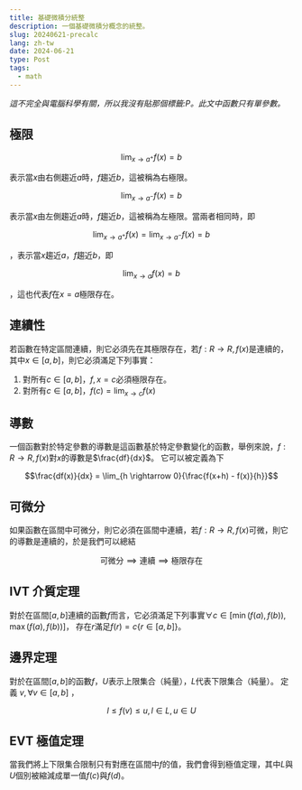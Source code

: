 ```yaml
---
title: 基礎微積分統整
description: 一個基礎微積分概念的統整。
slug: 20240621-precalc
lang: zh-tw
date: 2024-06-21
type: Post
tags:
  - math
---
```


_這不完全與電腦科學有關，所以我沒有貼那個標籤:P。此文中函數只有單參數。_

## 極限

```math
\lim_{x \rightarrow a^{+}}{f(x)} = b
```

表示當$x$由右側趨近$a$時，$f$趨近$b$，這被稱為右極限。

```math
\lim_{x \rightarrow a^{-}}{f(x)} = b
```

表示當$x$由左側趨近$a$時，$f$趨近$b$，這被稱為左極限。當兩者相同時，即

```math
\lim_{x \rightarrow a^{+}}{f(x)} = \lim_{x \rightarrow a^{-}}{f(x)} = b
```

，表示當$x$趨近$a$，$f$趨近$b$，即

```math
\lim_{x \rightarrow a}{f(x)} = b
```

，這也代表$f$在$x=a$極限存在。

## 連續性

若函數在特定區間連續，則它必須先在其極限存在，若$f: R \rightarrow R, f(x)$是連續的，
其中$x \in [a,b]$，則它必須滿足下列事實：

1. 對所有$c \in [a,b]$，$f, x=c$必須極限存在。
2. 對所有$c \in [a,b]$，$f(c) = \lim_{x \rightarrow c}{f(x)}$

## 導數

一個函數對於特定參數的導數是這函數基於特定參數變化的函數，舉例來說，$f: R \rightarrow R, f(x)$對$x$的導數是$\frac{df}{dx}$。
它可以被定義為下

```math
\frac{df(x)}{dx} = \lim_{h \rightarrow 0}{\frac{f(x+h) - f(x)}{h}}
```

## 可微分

如果函數在區間中可微分，則它必須在區間中連續，若$f: R \rightarrow R, f(x)$可微，則它的導數是連續的，於是我們可以總結

```math
\text{可微分} \implies \text{連續} \implies \text{極限存在}
```

## IVT 介質定理

對於在區間$[a,b]$連續的函數$f$而言，它必須滿足下列事實$\forall c \in [\min(f(a), f(b)), \max(f(a), f(b)) ]$，
存在$r$滿足$f(r) = c \{r \in [a,b]\}$。

## 邊界定理

對於在區間$[a,b]$的函數$f$，$U$表示上限集合（純量），$L$代表下限集合（純量）。
定義 $v, \forall v \in [a, b]$ ，

```math
l \leq f(v) \leq u, l \in L, u \in U
```

## EVT 極值定理

當我們將上下限集合限制只有對應在區間中$f$的值，我們會得到極值定理，其中$L$與$U$個別被縮減成單一值$f(c)$與$f(d)$。
